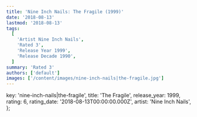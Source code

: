 ```yaml
---
title: 'Nine Inch Nails: The Fragile (1999)'
date: '2018-08-13'
lastmod: '2018-08-13'
tags:
  [
    'Artist Nine Inch Nails',
    'Rated 3',
    'Release Year 1999',
    'Release Decade 1990',
  ]
summary: 'Rated 3'
authors: ['default']
images: ['/content/images/nine-inch-nails|the-fragile.jpg']
---
```


  key: 'nine-inch-nails|the-fragile',
  title: 'The Fragile',
  release_year: 1999,
  rating: 6,
  rating_date: '2018-08-13T00:00:00.000Z',
  artist: 'Nine Inch Nails',
};

<MusicRating data={data} />
